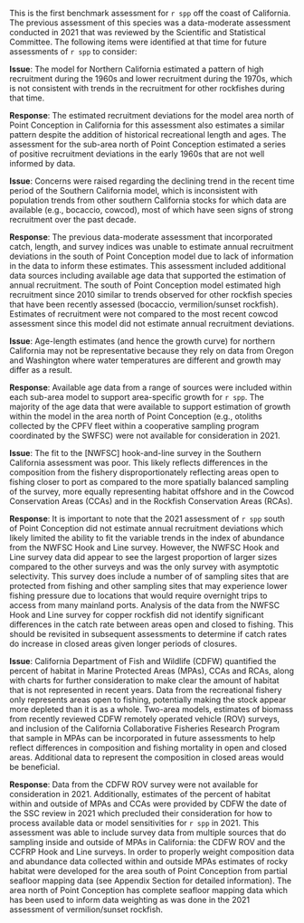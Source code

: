This is the first benchmark assessment for `r spp` off the coast of California. The previous assessment of this species was a data-moderate assessment conducted in 2021 that was reviewed by the Scientific and Statistical Committee. The following items were identified at that time for future assessments of `r spp` to consider:

**Issue**: The model for Northern California estimated a pattern of high recruitment during the 1960s and lower recruitment during the 1970s, which is not consistent with trends in the recruitment for other rockfishes during that time.


**Response**: The estimated recruitment deviations for the model area north of Point Conception in California for this assessment also estimates a similar pattern despite the addition of historical recreational length and ages. The assessment for the sub-area north of Point Conception estimated a series of positive recruitment deviations in the early 1960s that are not well informed by data.  


**Issue**: Concerns were raised regarding the declining trend in the recent time period of the Southern California model, which is inconsistent with population trends from other southern California stocks for which data are available (e.g., bocaccio, cowcod), most of which have seen signs of strong recruitment over the past decade.

**Response**: The previous data-moderate assessment that incorporated catch, length, and survey indices was unable to estimate annual recruitment deviations in the south of Point Conception model due to lack of information in the data to inform these estimates. This assessment included additional data sources including available age data that supported the estimation of annual recruitment. The south of Point Conception model estimated high recruitment since 2010 similar to trends observed for other rockfish species that have been recently assessed (bocaccio, vermilion/sunset rockfish). Estimates of recruitment were not compared to the most recent cowcod assessment since this model did not estimate annual recruitment deviations. 


**Issue**: Age-length estimates (and hence the growth curve) for northern California may not be representative because they rely on data from Oregon and Washington where water temperatures are different and growth may differ as a result.


**Response**: Available age data from a range of sources were included within each sub-area model to support area-specific growth for `r spp`. The majority of the age data that were available to support estimation of growth within the model in the area north of Point Conception (e.g., otoliths collected by the CPFV fleet within a cooperative sampling program coordinated by the SWFSC) were not available for consideration in 2021.


**Issue**: The fit to the [NWFSC] hook-and-line survey in the Southern California assessment was poor. This likely reflects differences in the composition from the fishery disproportionately reflecting areas open to fishing closer to port as compared to the more spatially balanced sampling of the survey, more equally representing habitat offshore and in the Cowcod Conservation Areas (CCAs) and in the Rockfish Conservation Areas (RCAs).

**Response**: It is important to note that the 2021 assessment of `r spp` south of Point Conception did not estimate annual recruitment deviations which likely limited the ability to fit the variable trends in the index of abundance from the NWFSC Hook and Line survey. However, the NWFSC Hook and Line survey data did appear to see the largest proportion of larger sizes compared to the other surveys and was the only survey with asymptotic selectivity. This survey does include a number of of sampling sites that are protected from fishing and other sampling sites that may experience lower fishing pressure due to locations that would require overnight trips to access from many mainland ports. Analysis of the data from the NWFSC Hook and Line survey for copper rockfish did not identify significant differences in the catch rate between areas open and closed to fishing. This should be revisited in subsequent assessments to determine if catch rates do increase in closed areas given longer periods of closures.


**Issue**: California Department of Fish and Wildlife (CDFW) quantified the percent of habitat in Marine Protected Areas (MPAs), CCAs and RCAs, along with charts for further consideration to make clear the amount of habitat that is not represented in recent years. Data from the recreational fishery only represents areas open to fishing, potentially making the stock appear more depleted than it is as a whole. Two-area models, estimates of biomass from recently reviewed CDFW remotely operated vehicle (ROV) surveys, and inclusion of the California Collaborative Fisheries Research Program that sample in MPAs can be incorporated in future assessments to help reflect differences in composition and fishing mortality in open and closed areas. Additional data to represent the composition in closed areas would be beneficial.


**Response**: Data from the CDFW ROV survey were not available for consideration in 2021. Additionally, estimates of the percent of habitat within and outside of MPAs and CCAs were provided by CDFW the date of the SSC review in 2021 which precluded their consideration for how to process available data or model sensitivities for `r spp` in 2021. This assessment was able to include survey data from multiple sources that do sampling inside and outside of MPAs in California: the CDFW ROV and the CCFRP Hook and Line surveys. In order to properly weight composition data and abundance data collected within and outside MPAs estimates of rocky habitat were developed for the area south of Point Conception from partial seafloor mapping data (see Appendix Section \ref{cdfw-rov-index} for detailed information). The area north of Point Conception has complete seafloor mapping data which has been used to inform data weighting as was done in the 2021 assessment of vermilion/sunset rockfish.

